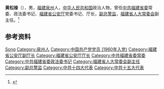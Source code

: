 '''黄松禄'''（{{bd|1939年|11月|2005年|5月13日}}），男，[[福建|福建]][[泉州|泉州]]人，[[中华人民共和国|中华人民共和国]]政治人物，曾任[[中共福建省委|中共福建省委]]常委、政法委书记、[[福建省公安厅|福建省公安厅]]党委书记、厅长，[[副总警监|副总警监]]，[[福建省人大常委会|福建省人大常委会]]副主任。<ref>{{Cite journal|url=https://kns.cnki.net/KCMS/detail/detail.aspx?dbcode=CJFQ&dbname=CJFD2002&filename=RMZT200207006&v=MzEwNTdXTTFGckNVUjdxZllPZHRGeXpsVXJ6Qk55RFJlckc0SHRQTXFJOUZZb1I4ZVgxTHV4WVM3RGgxVDNxVHI=|title=朝着法治的目标不断前进——访福建省人大常委会副主任黄松禄|author=郑国华|year=2002|issue=07|issn=1007-1016|journal=人民政坛|doi=|access-date=2020-07-12|archive-date=2020-07-12|archive-url=https://web.archive.org/web/20200712112803/https://kns.cnki.net/KCMS/detail/detail.aspx?dbcode=CJFQ&dbname=CJFD2002&filename=RMZT200207006&v=MzEwNTdXTTFGckNVUjdxZllPZHRGeXpsVXJ6Qk55RFJlckc0SHRQTXFJOUZZb1I4ZVgxTHV4WVM3RGgxVDNxVHI=|dead-url=no}}</ref>

== 参考资料 ==
{{reflist}}

{{中国人物小作品}}

{{Authority control}}
{{DEFAULTSORT:Huang黄}}
[[Category:黄姓|Song]]
[[Category:泉州人|Category:泉州人]]
[[Category:中国共产党党员_(1960年入党)|Category:中国共产党党员 (1960年入党)]]
[[Category:福建省公安厅副厅长|Category:福建省公安厅副厅长]]
[[Category:福建省公安厅厅长|Category:福建省公安厅厅长]]
[[Category:中共福建省委常委|Category:中共福建省委常委]]
[[Category:中共福建省委政法委书记|Category:中共福建省委政法委书记]]
[[Category:福建省人大常委会副主任|Category:福建省人大常委会副主任]]
[[Category:副总警监|Category:副总警监]]
[[Category:中共十四大代表|Category:中共十四大代表]]
[[Category:中共十五大代表|Category:中共十五大代表]]